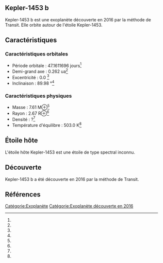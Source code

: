 == Kepler-1453 b ==

{{Infobox Exoplanète
| nom = Kepler-1453 b
| image = 
| légende = 
| étoile = Kepler-1453
| constellation = 
| ascension_droite = 
| déclinaison = 
| distance = ?
| type_spectral = ?
| masse = 7.61 M⊕<ref></ref>
| rayon = 2.67 R⊕<ref></ref>
| densité = ?<ref></ref>
| gravité = ?<ref></ref>
| température = 503.0 K<ref></ref>
| période = 47.1611696 j<ref></ref>
| demi_grand_axe = 0.262 ua<ref></ref>
| excentricité = 0.0 <ref></ref>
| inclinaison = 89.98 °<ref></ref>
| méthode_découverte = Transit
| date_découverte = 2016
| statut = Confirmée
}}

Kepler-1453 b est une exoplanète découverte en 2016 par la méthode de Transit. Elle orbite autour de l'étoile Kepler-1453.

== Caractéristiques ==

=== Caractéristiques orbitales ===
* Période orbitale : 47.1611696 jours<ref></ref>
* Demi-grand axe : 0.262 ua<ref></ref>
* Excentricité : 0.0 <ref></ref>
* Inclinaison : 89.98 °<ref></ref>

=== Caractéristiques physiques ===
* Masse : 7.61 M⊕<ref></ref>
* Rayon : 2.67 R⊕<ref></ref>
* Densité : ?<ref></ref>
* Température d'équilibre : 503.0 K<ref></ref>

== Étoile hôte ==

{{Infobox Étoile
| nom = Kepler-1453
| image = 
| légende = 
| constellation = 
| ascension_droite = 
| déclinaison = 
| distance = ?
| type_spectral = ?
| magnitude_absolue = 
| magnitude_apparente = 
| masse = ?<ref></ref>
| rayon = ?<ref></ref>
| température = ?<ref></ref>
| métallicité = ?<ref></ref>
| âge = ?<ref></ref>
}}

L'étoile hôte Kepler-1453 est une étoile de type spectral inconnu.

== Découverte ==

Kepler-1453 b a été découverte en 2016 par la méthode de Transit.

== Références ==
<references />

[[Catégorie:Exoplanète]]
[[Catégorie:Exoplanète découverte en 2016]]
